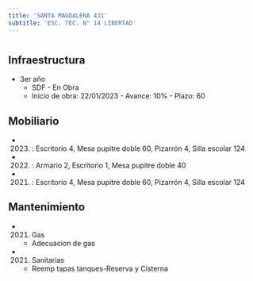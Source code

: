 ```yaml
---
title: 'SANTA MAGDALENA 431'
subtitle: 'ESC. TEC. N° 14 LIBERTAD'
---
```


#
## Infraestructura

* 3er año 
    + SDF - En Obra 
    + Inicio de obra: 22/01/2023 - Avance: 10% - Plazo: 60 



## Mobiliario

*  (2023) : Escritorio 4, Mesa pupitre doble 60, Pizarrón 4, Silla escolar 124 

*  (2022) : Armario 2, Escritorio 1, Mesa pupitre doble 40 

*  (2021) : Escritorio 4, Mesa pupitre doble 60, Pizarrón 4, Silla escolar 124 





## Mantenimiento

*  (2021) Gas 
    + Adecuacion de gas

*  (2021) Sanitarias 
    + Reemp tapas tanques-Reserva y Cisterna






